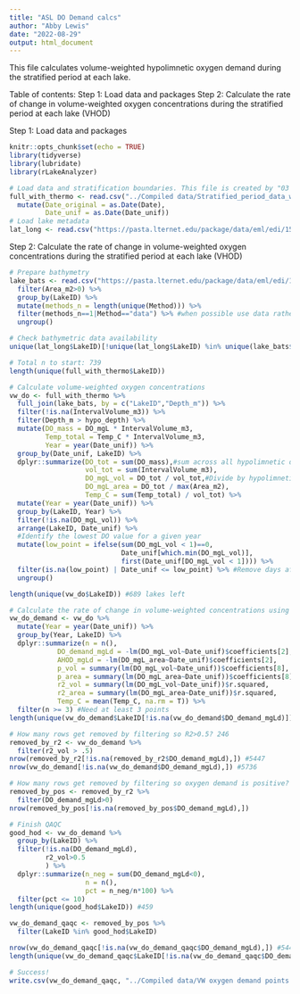 ```yaml
---
title: "ASL DO Demand calcs"
author: "Abby Lewis"
date: "2022-08-29"
output: html_document
---
```


This file calculates volume-weighted hypolimnetic oxygen demand during the stratified period at each lake. 

Table of contents:
Step 1: Load data and packages
Step 2: Calculate the rate of change in volume-weighted oxygen concentrations during the stratified period at each lake (VHOD)


Step 1: Load data and packages

```r
knitr::opts_chunk$set(echo = TRUE)
library(tidyverse)
library(lubridate)
library(rLakeAnalyzer)

# Load data and stratification boundaries. This file is created by "03 - Stratified avgs.Rmd"
full_with_thermo <- read.csv("../Compiled data/Stratified_period_data_with_thermo.csv") %>%
  mutate(Date_original = as.Date(Date),
         Date_unif = as.Date(Date_unif))
# Load lake metadata
lat_long <- read.csv("https://pasta.lternet.edu/package/data/eml/edi/1530/1/fadd3eaa25b5fdd1fc4efba70e660579")
```

Step 2: Calculate the rate of change in volume-weighted oxygen concentrations during the stratified period at each lake (VHOD)

```r
# Prepare bathymetry
lake_bats <- read.csv("https://pasta.lternet.edu/package/data/eml/edi/1530/1/ba733454c29a5f026efed05a6e6ef75b") %>%
  filter(Area_m2>0) %>%
  group_by(LakeID) %>%
  mutate(methods_n = length(unique(Method))) %>%
  filter(methods_n==1|Method=="data") %>% #when possible use data rather than model
  ungroup()

# Check bathymetric data availability
unique(lat_long$LakeID)[!unique(lat_long$LakeID) %in% unique(lake_bats$LakeID)] #missing full bathymetry for 37 lakes

# Total n to start: 739
length(unique(full_with_thermo$LakeID))

# Calculate volume-weighted oxygen concentrations
vw_do <- full_with_thermo %>%
  full_join(lake_bats, by = c("LakeID","Depth_m")) %>%
  filter(!is.na(IntervalVolume_m3)) %>%
  filter(Depth_m > hypo_depth) %>%
  mutate(DO_mass = DO_mgL * IntervalVolume_m3,
         Temp_total = Temp_C * IntervalVolume_m3,
         Year = year(Date_unif)) %>%
  group_by(Date_unif, LakeID) %>%
  dplyr::summarize(DO_tot = sum(DO_mass),#sum across all hypolimnetic depths
                   vol_tot = sum(IntervalVolume_m3),
                   DO_mgL_vol = DO_tot / vol_tot,#Divide by hypolimnetic volume
                   DO_mgL_area = DO_tot / max(Area_m2),
                   Temp_C = sum(Temp_total) / vol_tot) %>%
  mutate(Year = year(Date_unif)) %>%
  group_by(LakeID, Year) %>%
  filter(!is.na(DO_mgL_vol)) %>%
  arrange(LakeID, Date_unif) %>%
  #Identify the lowest DO value for a given year
  mutate(low_point = ifelse(sum(DO_mgL_vol < 1)==0,
                            Date_unif[which.min(DO_mgL_vol)],
                            first(Date_unif[DO_mgL_vol < 1]))) %>%
  filter(is.na(low_point) | Date_unif <= low_point) %>% #Remove days after the lowest DO value
  ungroup()

length(unique(vw_do$LakeID)) #689 lakes left

# Calculate the rate of change in volume-weighted concentrations using lm
vw_do_demand <- vw_do %>%
  mutate(Year = year(Date_unif)) %>%
  group_by(Year, LakeID) %>%
  dplyr::summarize(n = n(),
            DO_demand_mgLd = -lm(DO_mgL_vol~Date_unif)$coefficients[2],
            AHOD_mgLd = -lm(DO_mgL_area~Date_unif)$coefficients[2],
            p_vol = summary(lm(DO_mgL_vol~Date_unif))$coefficients[8],
            p_area = summary(lm(DO_mgL_area~Date_unif))$coefficients[8],
            r2_vol = summary(lm(DO_mgL_vol~Date_unif))$r.squared,
            r2_area = summary(lm(DO_mgL_area~Date_unif))$r.squared,
            Temp_C = mean(Temp_C, na.rm = T)) %>%
  filter(n >= 3) #Need at least 3 points
length(unique(vw_do_demand$LakeID[!is.na(vw_do_demand$DO_demand_mgLd)])) #466

# How many rows get removed by filtering so R2>0.5? 246
removed_by_r2 <- vw_do_demand %>%
  filter(r2_vol > .5)
nrow(removed_by_r2[!is.na(removed_by_r2$DO_demand_mgLd),]) #5447
nrow(vw_do_demand[!is.na(vw_do_demand$DO_demand_mgLd),]) #5736

# How many rows get removed by filtering so oxygen demand is positive? 0
removed_by_pos <- removed_by_r2 %>%
  filter(DO_demand_mgLd>0)
nrow(removed_by_pos[!is.na(removed_by_pos$DO_demand_mgLd),])

# Finish QAQC
good_hod <- vw_do_demand %>%
  group_by(LakeID) %>%
  filter(!is.na(DO_demand_mgLd),
         r2_vol>0.5
         ) %>%
  dplyr::summarize(n_neg = sum(DO_demand_mgLd<0),
                   n = n(),
                   pct = n_neg/n*100) %>%
  filter(pct <= 10)
length(unique(good_hod$LakeID)) #459

vw_do_demand_qaqc <- removed_by_pos %>%
  filter(LakeID %in% good_hod$LakeID)

nrow(vw_do_demand_qaqc[!is.na(vw_do_demand_qaqc$DO_demand_mgLd),]) #5447
length(unique(vw_do_demand_qaqc$LakeID[!is.na(vw_do_demand_qaqc$DO_demand_mgLd)])) #459

# Success!
write.csv(vw_do_demand_qaqc, "../Compiled data/VW oxygen demand points.csv", row.names = F)
```
